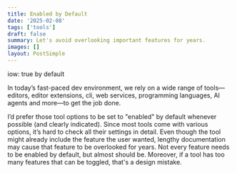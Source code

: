 ```yaml
---
title: Enabled by Default
date: '2025-02-08'
tags: ['tools']
draft: false
summary: Let's avoid overlooking important features for years.
images: []
layout: PostSimple
---
```


iow: true by default

In today’s fast-paced dev environment, we rely on a wide range of tools—editors, editor extensions, cli, web services, programming languages, AI agents and more—to get the job done.

I’d prefer those tool options to be set to "enabled" by default whenever possible (and clearly indicated). Since most tools come with various options, it’s hard to check all their settings in detail. Even though the tool might already include the feature the user wanted, lengthy documentation may cause that feature to be overlooked for years. Not every feature needs to be enabled by default, but almost should be. Moreover, if a tool has too many features that can be toggled, that's a design mistake.
